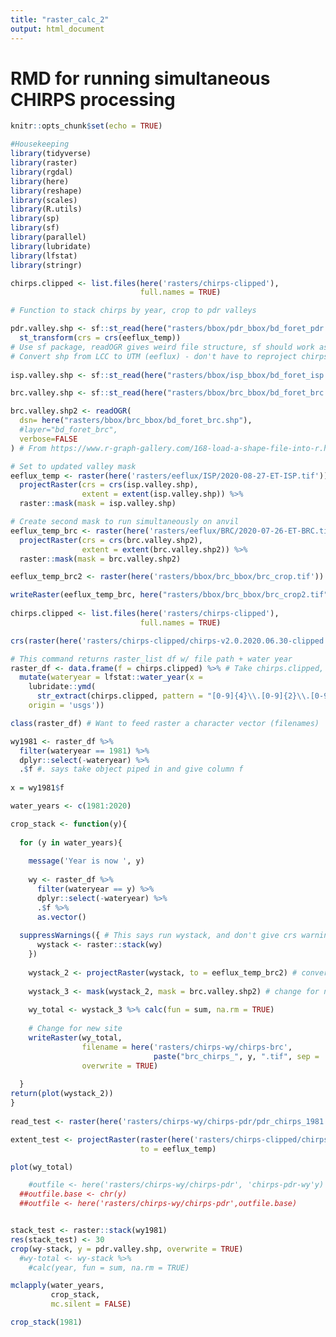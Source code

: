 ```yaml
---
title: "raster_calc_2"
output: html_document
---
```


# RMD for running simultaneous CHIRPS processing

```r
knitr::opts_chunk$set(echo = TRUE)

#Housekeeping
library(tidyverse)
library(raster)
library(rgdal)
library(here)
library(reshape)
library(scales)
library(R.utils)
library(sp)
library(sf)
library(parallel)
library(lubridate)
library(lfstat)
library(stringr)
```


``` r
chirps.clipped <- list.files(here('rasters/chirps-clipped'),
                             full.names = TRUE)

# Function to stack chirps by year, crop to pdr valleys

pdr.valley.shp <- sf::st_read(here("rasters/bbox/pdr_bbox/bd_foret_pdr.shp")) #%>% 
  st_transform(crs = crs(eeflux_temp))
# Use sf package, readOGR gives weird file structure, sf should work as crop()
# Convert shp from LCC to UTM (eeflux) - don't have to reproject chirps (but clipped rasters are already in lcc!)
  
isp.valley.shp <- sf::st_read(here("rasters/bbox/isp_bbox/bd_foret_isp.shp"))

brc.valley.shp <- sf::st_read(here("rasters/bbox/brc_bbox/bd_foret_brc.shp"))

brc.valley.shp2 <- readOGR( 
  dsn= here("rasters/bbox/brc_bbox/bd_foret_brc.shp"), 
  #layer="bd_foret_brc",
  verbose=FALSE
) # From https://www.r-graph-gallery.com/168-load-a-shape-file-into-r.html

# Set to updated valley mask
eeflux_temp <- raster(here('rasters/eeflux/ISP/2020-08-27-ET-ISP.tif')) %>% 
  projectRaster(crs = crs(isp.valley.shp),
                extent = extent(isp.valley.shp)) %>% 
  raster::mask(mask = isp.valley.shp)

# Create second mask to run simultaneously on anvil
eeflux_temp_brc <- raster(here('rasters/eeflux/BRC/2020-07-26-ET-BRC.tif')) %>% 
  projectRaster(crs = crs(brc.valley.shp2),
                extent = extent(brc.valley.shp2)) %>% 
  raster::mask(mask = brc.valley.shp2)

eeflux_temp_brc2 <- raster(here('rasters/bbox/brc_bbox/brc_crop.tif'))

writeRaster(eeflux_temp_brc, here("rasters/bbox/brc_bbox/brc_crop2.tif"), format = "GTiff")
  
chirps.clipped <- list.files(here('rasters/chirps-clipped'),
                             full.names = TRUE)

crs(raster(here('rasters/chirps-clipped/chirps-v2.0.2020.06.30-clipped.tif')))

# This command returns raster_list df w/ file path + water year
raster_df <- data.frame(f = chirps.clipped) %>% # Take chirps.clipped, give name f
  mutate(wateryear = lfstat::water_year(x =
    lubridate::ymd(
      str_extract(chirps.clipped, pattern = "[0-9]{4}\\.[0-9]{2}\\.[0-9]{2}")),
    origin = 'usgs'))

class(raster_df) # Want to feed raster a character vector (filenames)

wy1981 <- raster_df %>% 
  filter(wateryear == 1981) %>% 
  dplyr::select(-wateryear) %>% 
  .$f #. says take object piped in and give column f
  
x = wy1981$f

water_years <- c(1981:2020)

crop_stack <- function(y){
  
  for (y in water_years){
    
    message('Year is now ', y)
  
    wy <- raster_df %>% 
      filter(wateryear == y) %>%
      dplyr::select(-wateryear) %>% 
      .$f %>% 
      as.vector()
    
  suppressWarnings({ # This says run wystack, and don't give crs warnings (will run faster)
      wystack <- raster::stack(wy)
    })
  
    wystack_2 <- projectRaster(wystack, to = eeflux_temp_brc2) # converted eeflux to lcc proj above
    
    wystack_3 <- mask(wystack_2, mask = brc.valley.shp2) # change for new site
    
    wy_total <- wystack_3 %>% calc(fun = sum, na.rm = TRUE)
    
    # Change for new site
    writeRaster(wy_total,
                filename = here('rasters/chirps-wy/chirps-brc', 
                                paste("brc_chirps_", y, ".tif", sep = '')),
                overwrite = TRUE)
  
  }
return(plot(wystack_2))
}
    
read_test <- raster(here('rasters/chirps-wy/chirps-pdr/pdr_chirps_1981.tif'))

extent_test <- projectRaster(raster(here('rasters/chirps-clipped/chirps-v2.0.2020.06.30-clipped.tif')),
                             to = eeflux_temp)

plot(wy_total)

    #outfile <- here('rasters/chirps-wy/chirps-pdr', 'chirps-pdr-wy'y)
  ##outfile.base <- chr(y)
  ##outfile <- here('rasters/chirps-wy/chirps-pdr',outfile.base)


stack_test <- raster::stack(wy1981)
res(stack_test) <- 30
crop(wy-stack, y = pdr.valley.shp, overwrite = TRUE)
  #wy-total <- wy-stack %>% 
    #calc(year, fun = sum, na.rm = TRUE)

mclapply(water_years,
         crop_stack,
         mc.silent = FALSE)

crop_stack(1981)

```